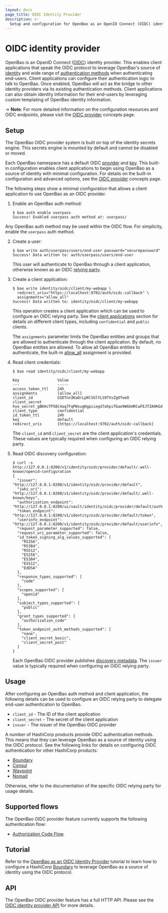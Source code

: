 ```yaml
---
layout: docs
page_title: OIDC Identity Provider
description: >-
  Setup and configuration for OpenBao as an OpenID Connect (OIDC) identity provider.
---
```


# OIDC identity provider

OpenBao is an OpenID Connect ([OIDC](https://openid.net/specs/openid-connect-core-1_0.html))
identity provider. This enables client applications that speak the OIDC protocol to leverage
OpenBao's source of [identity](/docs/concepts/identity) and wide range of [authentication methods](/docs/auth)
when authenticating end-users. Client applications can configure their authentication logic
to talk to OpenBao. Once enabled, OpenBao will act as the bridge to other identity providers via
its existing authentication methods. Client applications can also obtain identity information
for their end-users by leveraging custom templating of OpenBao identity information.

\-> **Note**: For more detailed information on the configuration resources and OIDC endpoints,
please visit the [OIDC provider](/docs/concepts/oidc-provider) concepts page.

## Setup

The OpenBao OIDC provider system is built on top of the identity secrets engine.
This secrets engine is mounted by default and cannot be disabled or moved.

Each OpenBao namespace has a default OIDC [provider](/docs/concepts/oidc-provider#providers)
and [key](/docs/concepts/oidc-provider#key). This built-in configuration enables client
applications to begin using OpenBao as a source of identity with minimal configuration. For
details on the built-in configuration and advanced options, see the [OIDC provider](/docs/concepts/oidc-provider)
concepts page.

The following steps show a minimal configuration that allows a client application to use
OpenBao as an OIDC provider.

1. Enable an OpenBao auth method:

   ```text
   $ bao auth enable userpass
   Success! Enabled userpass auth method at: userpass/
   ```

Any OpenBao auth method may be used within the OIDC flow. For simplicity, enable the
`userpass` auth method.

2. Create a user:

   ```text
   $ bao write auth/userpass/users/end-user password="securepassword"
   Success! Data written to: auth/userpass/users/end-user
   ```

   This user will authenticate to OpenBao through a client application, otherwise known as
   an OIDC [relying party](https://openid.net/specs/openid-connect-core-1_0.html#Terminology).

2. Create a client application:

   ```text
   $ bao write identity/oidc/client/my-webapp \
     redirect_uris="https://localhost:9702/auth/oidc-callback" \
     assignments="allow_all"
   Success! Data written to: identity/oidc/client/my-webapp
   ```

   This operation creates a client application which can be used to configure an OIDC
   relying party. See the [client applications](/docs/concepts/oidc-provider#client-applications)
   section for details on different client types, including `confidential` and `public` clients.

   The `assignments` parameter limits the OpenBao entities and groups that are allowed to
   authenticate through the client application. By default, no OpenBao entities are allowed.
   To allow all OpenBao entities to authenticate, the built-in [allow_all](/docs/concepts/oidc-provider#assignments)
   assignment is provided.

2. Read client credentials:

   ```text
   $ bao read identity/oidc/client/my-webapp

   Key                 Value
   ---                 -----
   access_token_ttl    24h
   assignments         [allow_all]
   client_id           GSDTnn3KaOrLpNlVGlYLS9TVsZgOTweO
   client_secret       hvo_secret_gBKHcTP58C4aq7FqPWsuqKgpiiegd7ahpifGae9WGkHRCwFEJTZA9KGdNVpzE0r8
   client_type         confidential
   id_token_ttl        24h
   key                 default
   redirect_uris       [https://localhost:9702/auth/oidc-callback]
   ```

   The `client_id` and `client_secret` are the client application's credentials. These
   values are typically required when configuring an OIDC relying party.

2. Read OIDC discovery configuration:

   ```text
   $ curl -s http://127.0.0.1:8200/v1/identity/oidc/provider/default/.well-known/openid-configuration
   {
     "issuer": "http://127.0.0.1:8200/v1/identity/oidc/provider/default",
     "jwks_uri": "http://127.0.0.1:8200/v1/identity/oidc/provider/default/.well-known/keys",
     "authorization_endpoint": "http://127.0.0.1:8200/ui/vault/identity/oidc/provider/default/authorize",
     "token_endpoint": "http://127.0.0.1:8200/v1/identity/oidc/provider/default/token",
     "userinfo_endpoint": "http://127.0.0.1:8200/v1/identity/oidc/provider/default/userinfo",
     "request_parameter_supported": false,
     "request_uri_parameter_supported": false,
     "id_token_signing_alg_values_supported": [
       "RS256",
       "RS384",
       "RS512",
       "ES256",
       "ES384",
       "ES512",
       "EdDSA"
     ],
     "response_types_supported": [
       "code"
     ],
     "scopes_supported": [
       "openid"
     ],
     "subject_types_supported": [
       "public"
     ],
     "grant_types_supported": [
       "authorization_code"
     ],
     "token_endpoint_auth_methods_supported": [
       "none",
       "client_secret_basic",
       "client_secret_post"
     ]
   }
   ```

   Each OpenBao OIDC provider publishes [discovery metadata](https://openid.net/specs/openid-connect-discovery-1_0.html#ProviderMetadata).
   The `issuer` value is typically required when configuring an OIDC relying party.

## Usage

After configuring an OpenBao auth method and client application, the following details can
be used to configure an OIDC relying party to delegate end-user authentication to OpenBao.

- `client_id` - The ID of the client application
- `client_secret` - The secret of the client application
- `issuer` - The issuer of the OpenBao OIDC provider

A number of HashiCorp products provide OIDC authentication methods. This means that they
can leverage OpenBao as a source of identity using the OIDC protocol. See the following links
for details on configuring OIDC authentication for other HashiCorp products:

- [Boundary](/boundary/tutorials/access-management/oidc-auth)
- [Consul](/consul/docs/security/acl/auth-methods/oidc)
- [Waypoint](/waypoint/docs/server/auth/oidc)
- [Nomad](/nomad/tutorials/single-sign-on/sso-oidc-vault)

Otherwise, refer to the documentation of the specific OIDC relying party for usage details.

## Supported flows

The OpenBao OIDC provider feature currently supports the following authentication flow:

- [Authorization Code Flow](https://openid.net/specs/openid-connect-core-1_0.html#CodeFlowAuth).

## Tutorial

Refer to the [OpenBao as an OIDC Identity Provider](/tutorials/auth-methods/oidc-identity-provider)
tutorial to learn how to configure a HashiCorp [Boundary](https://www.boundaryproject.io/)
to leverage OpenBao as a source of identity using the OIDC protocol.

## API

The OpenBao OIDC provider feature has a full HTTP API. Please see the
[OIDC identity provider API](/api-docs/secret/identity/oidc-provider) for more
details.
